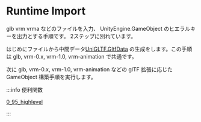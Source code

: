 
# Runtime Import

glb vrm vrma などのファイルを入力、
UnityEngine.GameObject のヒエラルキーを出力とする手順です。
2ステップに別れています。

はじめにファイルから中間データ[UniGLTF.GltfData](/api/runtime-import/gltfdata)  の生成をします。この手順は glb, vrm-0.x, vrm-1.0, vrm-animation で共通です。

次に glb, vrm-0.x, vrm-1.0, vrm-animation などの glTF 拡張に応じた
GameObject 構築手順を実行します。

:::info 便利関数

[0_95_highlevel](/api/0_95_highlevel)

:::

<DocCardList />

